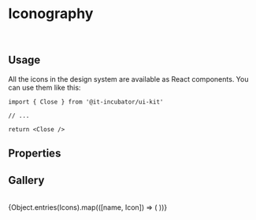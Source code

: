 
<Meta title="Design System/Iconography" />

# Iconography

<br />

## Usage

All the icons in the design system are available as React components. You can use them like this:

```tsx
import { Close } from '@it-incubator/ui-kit'

// ...

return <Close />
```

## Properties

<ArgTypes of={IconWrapper} />

## Gallery

<br />

<IconGallery>
  {Object.entries(Icons).map(([name, Icon]) => (
    <IconItem key={name} name={name}>
      <Icon />
    </IconItem>
  ))}
</IconGallery>
